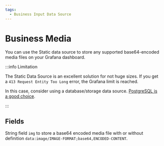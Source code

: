 ```yaml
---
tags:
  - Business Input Data Source
---
```



# Business Media

You can use the Static data source to store any supported base64-encoded media files on your Grafana dashboard.

:::info Limitation

The Static Data Source is an excellent solution for not huge sizes. If you get a `413 Request Entity Too Long` error, the Grafana limit is reached.

In this case, consider using a database/storage data source. [PostgreSQL is a good choice](/blog/grafana-postgresql-20230123/).

:::

## Fields

String field `img` to store a base64 encoded media file with or without definition `data:image/IMAGE-FORMAT;base64,ENCODED-CONTENT`.
